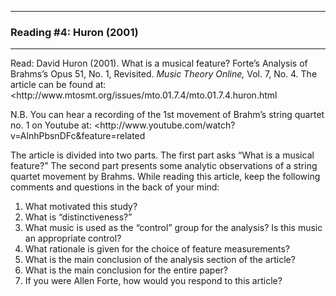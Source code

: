 

------------------------------------------------------------------------

### Reading #4: Huron (2001)

------------------------------------------------------------------------

Read: David Huron (2001). What is a musical feature? Forte's Analysis
of Brahms's Opus 51, No. 1, Revisited. *Music Theory Online,* Vol. 7,
No. 4. The article can be found at:
<http://www.mtosmt.org/issues/mto.01.7.4/mto.01.7.4.huron.html

N.B. You can hear a recording of the 1st movement of Brahm's string
quartet no. 1 on Youtube at:
<http://www.youtube.com/watch?v=AlnhPbsnDFc&feature=related

The article is divided into two parts. The first part asks "What is a
musical feature?" The second part presents some analytic observations
of a string quartet movement by Brahms. While reading this article,
keep the following comments and questions in the back of your mind:

1.  What motivated this study?
2.  What is "distinctiveness?"
3.  What music is used as the "control" group for the analysis? Is
    this music an appropriate control?
4.  What rationale is given for the choice of feature measurements?
5.  What is the main conclusion of the analysis section of the
    article?
6.  What is the main conclusion for the entire paper?
7.  If you were Allen Forte, how would you respond to this article?
